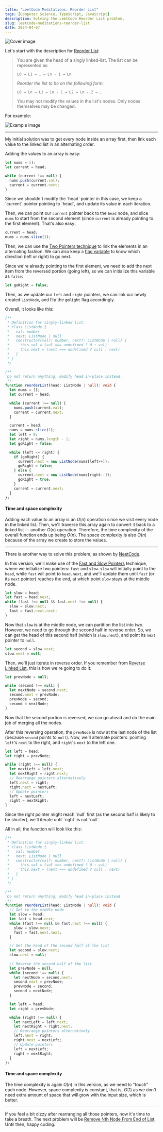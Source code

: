 ```yaml
---
title: "LeetCode Meditations: Reorder List"
tags: [Computer Science, TypeScript, JavaScript]
description: Solving the LeetCode Reorder List problem.
slug: leetcode-meditations-reorder-list
date: 2024-04-07
---
```


![Cover image](/blog/post-images/2024-04-07/27-lm.png)

Let's start with the description for [Reorder List](https://leetcode.com/problems/reorder-list):

> You are given the head of a singly linked-list. The list can be represented as:
> 
> `L0 → L1 → … → Ln - 1 → Ln`
>
> _Reorder the list to be on the following form:_
> 
> `L0 → Ln → L1 → Ln - 1 → L2 → Ln - 2 → …`
>
> You may not modify the values in the list's nodes. Only nodes themselves may be changed.

For example:

![Example image](https://assets.leetcode.com/uploads/2021/03/04/reorder1linked-list.jpg)


---

My initial solution was to get every node inside an array first, then link each value to the linked list in an alternating order.

Adding the values to an array is easy:

```ts
let nums = [];
let current = head;

while (current !== null) {
  nums.push(current.val);
  current = current.next;
}
```

<Note>
Since we shouldn't modify the `head` pointer in this case, we keep a `current` pointer pointing to `head`, and update its value in each iteration.
</Note>

Then, we can point our `current` pointer back to the `head` node, and slice `nums` to start from the second element (since `current` is already pointing to the first element). That's also easy:

```ts
current = head;
nums = nums.slice(1);
```

Then, we can use the [Two Pointers technique](https://rivea0.github.io/blog/leetcode-meditations-chapter-2-two-pointers) to link the elements in an alternating fashion. We can also keep a [flag variable](https://en.wikipedia.org/wiki/Sentinel_value) to know which direction (left or right) to go next.

Since we're already pointing to the first element, we need to add the next item from the reversed portion (going left), so we can initialize this variable as `false`:

```ts
let goRight = false;
```

Then, as we update our `left` and `right` pointers, we can link our newly created `ListNode`, and flip the `goRight` flag accordingly.

Overall, it looks like this:

```ts
/**
 * Definition for singly-linked list.
 * class ListNode {
 *   val: number
 *   next: ListNode | null
 *   constructor(val?: number, next?: ListNode | null) {
 *     this.val = (val === undefined ? 0 : val)
 *     this.next = (next === undefined ? null : next)
 *   }
 * }
 */

/**
 Do not return anything, modify head in-place instead.
 */
function reorderList(head: ListNode | null): void {
  let nums = [];
  let current = head;

  while (current !== null) {
    nums.push(current.val);
    current = current.next;
  }

  current = head;
  nums = nums.slice(1);
  let left = 0;
  let right = nums.length - 1;
  let goRight = false;

  while (left <= right) {
    if (goRight) {
      current.next = new ListNode(nums[left++]);
      goRight = false;
    } else {
      current.next = new ListNode(nums[right--]);
      goRight = true;
    }
    current = current.next;
  }
};
```

#### Time and space complexity

Adding each value to an array is an $O(n)$ operation since we visit every node in the linked list. Then, we'll traverse this array again to convert it back to a linked list — another $O(n)$ operation. Therefore, the time complexity of the overall function ends up being $O(n)$.
The space complexity is also $O(n)$ because of the array we create to store the values.

---

There is another way to solve this problem, as shown by [NeetCode](https://youtu.be/S5bfdUTrKLM?si=S4SP6uJwQ-wYU8qP).

In this version, we'll make use of the [Fast and Slow Pointers](https://rivea0.github.io/blog/leetcode-meditations-interlude-fast-and-slow-pointers) technique, where we initialize two pointers: `fast` and `slow`. `slow` will initially point to the `head`, while `fast` will point to `head.next`, and we'll update them until `fast` (or its `next` pointer) reaches the end, at which point `slow` stays at the middle node.

```ts
let slow = head;
let fast = head.next;
while (fast !== null && fast.next !== null) {
  slow = slow.next;
  fast = fast.next.next;
}
```

Now that `slow` is at the middle node, we can partition the list into two. 
However, we need to go through the second half in reverse order. So, we can get the head of this second half (which is `slow.next`), and point its `next` pointer to `null`. 

```ts
let second = slow.next;
slow.next = null;
```

Then, we'll just iterate in reverse order. If you remember from [Reverse Linked List](https://rivea0.github.io/blog/leetcode-meditations-reverse-linked-list), this is how we're going to do it:

```ts
let prevNode = null;

while (second !== null) {
  let nextNode = second.next;
  second.next = prevNode;
  prevNode = second;
  second = nextNode;
}
```

Now that the second portion is reversed, we can go ahead and do the main job of merging all the nodes.

After this reversing operation, the `prevNode` is now at the last node of the list (because `second` points to `null`). Now, we'll alternate pointers: pointing `left`'s `next` to the right, and `right`'s `next` to the left one.

```ts
let left = head;
let right = prevNode;

while (right !== null) {
  let nextLeft = left.next;
  let nextRight = right.next;
  // Rearrange pointers alternatively
  left.next = right;
  right.next = nextLeft;
  // Update pointers
  left = nextLeft;
  right = nextRight;
}
```

<Note>
Since the right pointer might reach `null` first (as the second half is likely to be shorter), we'll iterate until `right` is not `null`.
</Note>


All in all, the function will look like this:

```ts
/**
 * Definition for singly-linked list.
 * class ListNode {
 *   val: number
 *   next: ListNode | null
 *   constructor(val?: number, next?: ListNode | null) {
 *     this.val = (val === undefined ? 0 : val)
 *     this.next = (next === undefined ? null : next)
 *   }
 * }
 */

/**
 Do not return anything, modify head in-place instead.
 */
function reorderList(head: ListNode | null): void {
  // Get to the middle node
  let slow = head;
  let fast = head.next;
  while (fast !== null && fast.next !== null) {
    slow = slow.next;
    fast = fast.next.next;
  }

  // Get the head of the second half of the list
  let second = slow.next;
  slow.next = null;
    
  // Reverse the second half of the list
  let prevNode = null;
  while (second !== null) {
    let nextNode = second.next;
    second.next = prevNode;
    prevNode = second;
    second = nextNode;
  }

  let left = head;
  let right = prevNode;

  while (right !== null) {
    let nextLeft = left.next;
    let nextRight = right.next;
    // Rearrange pointers alternatively
    left.next = right;
    right.next = nextLeft;
    // Update pointers
    left = nextLeft;
    right = nextRight;
  }
};
```

#### Time and space complexity

The time complexity is again $O(n)$ in this version, as we need to "touch" each node. However, space complexity is constant, that is, $O(1)$ as we don't need extra amount of space that will grow with the input size, which is better.

---

If you feel a bit dizzy after rearranging all those pointers, now it's time to take a breath. 
The next problem will be [Remove Nth Node From End of List](https://leetcode.com/problems/remove-nth-node-from-end-of-list). Until then, happy coding.
